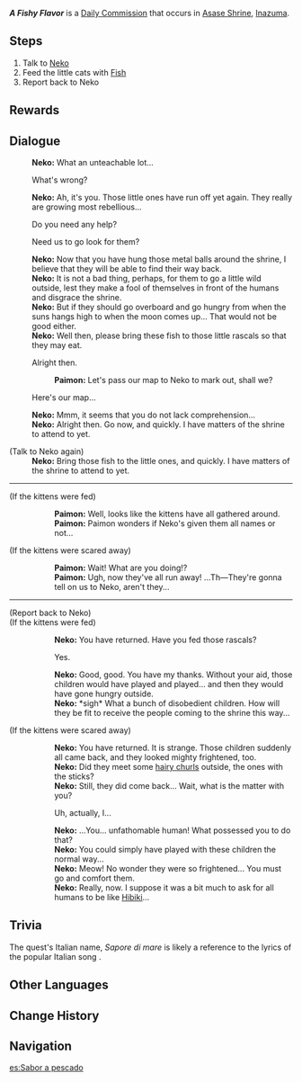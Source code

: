 {{Quest Infobox
|id            = 22042
|type          = Commission
|image         = Commission A Fishy Flavor.png
|startLocation = [[Asase Shrine]], [[Inazuma]]
|region        = Inazuma
|area          = Seirai Island
|subarea       = Asase Shrine
|characters    = Neko; Paimon; Traveler
|npc           = Neko
|requirement   = Complete [[Neko Is a Cat]] [[World Quest]] Series
|otherRewards  = *AR-Dependent Rewards
}}
'''''A Fishy Flavor''''' is a [[Daily Commission]] that occurs in [[Asase Shrine]], [[Inazuma]].

==Steps==
# Talk to [[Neko]]
# Feed the little cats with [[Fish]]
# Report back to Neko

==Rewards==
{{Commission Rewards|full}}

==Dialogue==
{{Quest Description|"Neko," the [[Asase Shrine]]'s provisionary head priestess, seems to be troubled about something...}}
{{Dialogue Start}}
:'''Neko:''' What an unteachable lot...
:{{DIcon}} What's wrong?
:'''Neko:''' Ah, it's you. Those little ones have run off yet again. They really are growing most rebellious...
:{{DIcon}} Do you need any help?
:{{DIcon}} Need us to go look for them?
:'''Neko:''' Now that you have hung those metal balls around the shrine, I believe that they will be able to find their way back.
:'''Neko:''' It is not a bad thing, perhaps, for them to go a little wild outside, lest they make a fool of themselves in front of the humans and disgrace the shrine.
:'''Neko:''' But if they should go overboard and go hungry from when the suns hangs high to when the moon comes up... That would not be good either.
:'''Neko:''' Well then, please bring these fish to those little rascals so that they may eat.
:{{DIcon}} Alright then.
::'''Paimon:''' Let's pass our map to Neko to mark out, shall we?
:{{DIcon}} Here's our map...
:'''Neko:''' Mmm, it seems that you do not lack comprehension...
:{{Black Screen|Neko starts to mark the map...}}
:'''Neko:''' Alright then. Go now, and quickly. I have matters of the shrine to attend to yet.

;(Talk to Neko again)
:'''Neko:''' Bring those fish to the little ones, and quickly. I have matters of the shrine to attend to yet.
----
;(If the kittens were fed)
::'''Paimon:''' Well, looks like the kittens have all gathered around.
::'''Paimon:''' Paimon wonders if Neko's given them all names or not...
;(If the kittens were scared away)
::'''Paimon:''' Wait! What are you doing!?
::'''Paimon:''' Ugh, now they've all run away! ...Th&mdash;They're gonna tell on us to Neko, aren't they...
----
;(Report back to Neko)
;(If the kittens were fed)
::'''Neko:''' You have returned. Have you fed those rascals?
::{{DIcon}} Yes.
::'''Neko:''' Good, good. You have my thanks. Without your aid, those children would have played and played... and then they would have gone hungry outside.
::'''Neko:''' *sigh* What a bunch of disobedient children. How will they be fit to receive the people coming to the shrine this way...
;(If the kittens were scared away)
::'''Neko:''' You have returned. It is strange. Those children suddenly all came back, and they looked mighty frightened, too.
::'''Neko:''' Did they meet some [[Hilichurl Fighter|hairy churls]] outside, the ones with the sticks?
::'''Neko:''' Still, they did come back... Wait, what is the matter with you?
::{{DIcon}} Uh, actually, I...
::'''Neko:''' ...You... unfathomable human! What possessed you to do that?
::'''Neko:''' You could simply have played with these children the normal way...
::'''Neko:''' Meow! No wonder they were so frightened... You must go and comfort them.
::'''Neko:''' Really, now. I suppose it was a bit much to ask for all humans to be like [[Asase Hibiki|Hibiki]]...
{{Dialogue End}}

==Trivia==
The quest's Italian name, ''Sapore di mare'' is likely a reference to the lyrics of the popular Italian song ''{{w|Sapore di sale}}''.

==Other Languages==
{{Other Languages
|en      = A Fishy Flavor
|zhs     = 鱼之味
|zhs_rm  = Yú zhī Wèi
|zht     = 魚之味
|zht_rm  = Yú zhī Wèi
|zh_tl   = Flavor of Fish
|ja      = 魚の味
|ja_rm   = Sakana no Aji
|ja_tl   = Flavor of Fish
|ko      = 생선의 맛
|ko_rm   = Saengseon-ui Mat
|ko_tl   = Taste of Fish
|es      = Sabor a pescado
|es_tl   = Fishy Taste
|fr      = La saveur du poisson
|fr_tl   = The Flavor of Fish
|ru      = Запах рыбы
|ru_tl   = The Flavor of Fish
|th      = รสชาติปลา
|th_rm   = Rot-chat Pla
|th_tl   = Fish Flavor
|vi      = Mùi Vị Cá
|vi_tl   = Fish Flavor
|de      = Fischgeschmack
|de_tl   = Fishy Taste
|id      = Aroma Ikan
|id_tl   = Fish Aroma
|pt      = Um Sabor de Peixe
|pt_tl   = A Flavor of Fish
|tr      = Balıksı Bir Tat
|tr_tl   = A Fishy Flavor
|it      = Sapore di mare
|it_tl   = Taste of Sea
}}

==Change History==
{{Change History|2.1}}

==Navigation==
{{Commission Navbox|Inazuma|Standalone}}

[[es:Sabor a pescado]]